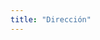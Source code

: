 ```yaml
---
title: "Dirección"
---
```


<!-- Aqui habrá una introduccion de chatGPT, sobre las posibles ayudas que puede aportar la tecnologia en el campo de la dirección.

Después una lista de funciones a realizar que se entienden propias de esta profesion. Que problemas se suelen encontrar en esta categoria y unos titulares de como la tecnologia a avanzado explorando en estos campos y por ultimo una lista de recursos que pueden solucionar estos problemas de manera mas eficiente y una explicación de como funciona cada uno de estos recursos. -->